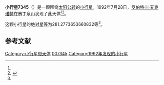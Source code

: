 {{Infobox planet
| bgcolour = #FFFFC0
| name = 7345 Happer
| symbol = 
| image = 
| caption = 
| discovery = yes
| discovery_ref = 
| discoverer = [[罗伯特·H·麦克诺特|罗伯特·H·麦克诺特]]
| discovery_site = [[赛丁泉山|赛丁泉山]] 
| discovered = 1992年7月28日
| designations = yes
| mp_name = 
| named_after = 
| alt_names = 1992 OF/ 1969 TJ6
| mp_category = [[越火小行星|越火小行星]]
| orbit_ref = <ref name="a">[http://ssd.jpl.nasa.gov/sbdb.cgi?sstr=7345 7345 Happer] {{Wayback|url=http://ssd.jpl.nasa.gov/sbdb.cgi?sstr=7345 |date=20210521002723 }}，小行星數據庫瀏覽器（JPL Small-Body Database Browser）－[[美国国家航空航天局|美国国家航空航天局]]喷气推进实验室</ref>
| epoch = 2456400.5 (2013年4月18日更新)
| aphelion = {{convert|3.244344805551693|AU|km|3|abbr=on|lk=out}}
| perihelion = {{convert|1.656294085071901|AU|km|3|abbr=on}}
| semimajor = {{convert|2.450319445311797|AU|km|3|abbr=on}}
| eccentricity = 0.324049732
| period = 1400.981778 [[日|日]]<br />3.84[[儒略年|儒略年]]
| avg_speed = 
| inclination = 3.679319019193779
| asc_node = 68.39918469613515
| mean_anomaly = 
| arg_peri = 281.2773653660832
| satellites = 
| physical_characteristics = yes
| dimensions = 
| mass = 
| density = 
| surface_grav = 
| escape_velocity = 
| sidereal_day = 
| axial_tilt = 
| pole_ecliptic_lat = 
| pole_ecliptic_lon = 
| albedo = 
| temperatures= 
| temp_name1 = 
| mean_temp_1 = 
| max_temp_1 = 
| temp_name2 = 
| max_temp_2 = 
| spectral_type = 
| abs_magnitude = 281.2773653660832
}}

'''小行星7345'''（{{lang-en|7345 Happer}}）是一颗围绕[[太阳|太阳]][[公转|公转]]的[[小行星|小行星]]。1992年7月28日，[[罗伯特·H·麦克诺特|罗伯特·H·麦克诺特]]在赛丁泉山发现了此天体<ref name="a" /><ref>{{cite news|title=小行星列表|url=http://cfa-www.harvard.edu/iau/lists/NumberedMPs.txt|accessdate=2013-07-08|newspaper=哈佛大学|archive-date=2008-05-17|archive-url=https://web.archive.org/web/20080517010638/http://cfa-www.harvard.edu/iau/lists/NumberedMPs.txt|dead-url=no}}</ref>。

这颗小行星的[[绝对星等|绝对星等]]为281.2773653660832等<ref name="a" />。

==参考文献==
{{reflist}}
{{Minor Planet Number|[[小行星7344|小行星7344]]|[[小行星7346|小行星7346]]}}

{{小天体}}

[[Category:小行星带天体|Category:小行星带天体]]
[[Category:艾琳達族|007345]]
[[Category:1992年发现的小行星|Category:1992年发现的小行星]]

{{asteroid-stub}}